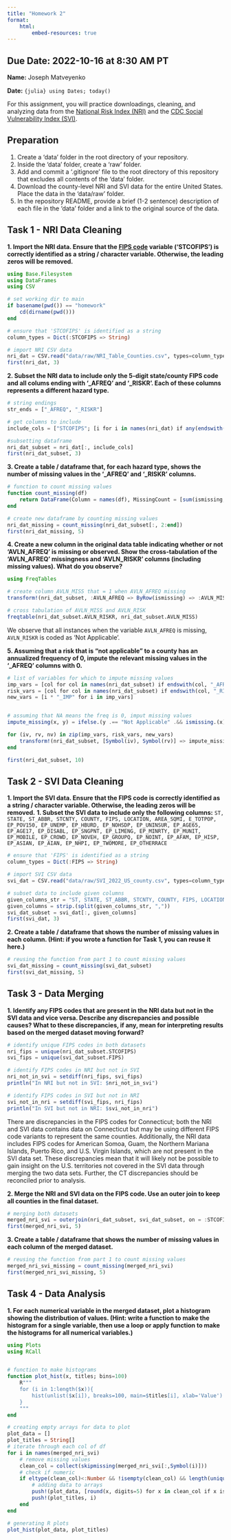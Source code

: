 ```yaml
---
title: "Homework 2"
format:
    html:
        embed-resources: true
---
```


__Due Date:__ 2022-10-16 at 8:30 AM PT
---


__Name:__ Joseph Matveyenko

__Date:__ `{julia} using Dates; today()`



For this assignment, you will practice downloadings, cleaning, and analyzing data from the [National Risk Index (NRI)](https://hazards.fema.gov/nri/) and the [CDC Social Vulnerability Index (SVI)](https://www.atsdr.cdc.gov/placeandhealth/svi/index.html).

## Preparation

1. Create a 'data' folder in the root directory of your repository.
1. Inside the 'data' folder, create a 'raw' folder.
1. Add and commit a '.gitignore' file to the root directory of this repository that excludes all contents of the 'data' folder.
1. Download the county-level NRI and SVI data for the entire United States. Place the data in the 'data/raw' folder.
1. In the repository README, provide a brief (1-2 sentence) description of each file in the 'data' folder and a link to the original source of the data.

## Task 1 - NRI Data Cleaning

__1. Import the NRI data. Ensure that the [FIPS code](https://en.wikipedia.org/wiki/Federal_Information_Processing_Standard_state_code) variable ('STCOFIPS') is correctly identified as a string / character variable. Otherwise, the leading zeros will be removed.__

```julia
using Base.Filesystem
using DataFrames
using CSV

# set working dir to main
if basename(pwd()) == "homework" 
    cd(dirname(pwd()))
end

# ensure that 'STCOFIPS' is identified as a string
column_types = Dict(:STCOFIPS => String)

# import NRI CSV data
nri_dat = CSV.read("data/raw/NRI_Table_Counties.csv", types=column_types, DataFrame)
first(nri_dat, 3)
```

__2. Subset the NRI data to include only the 5-digit state/county FIPS code and all colums ending with '\_AFREQ' and '\_RISKR'. Each of these columns represents a different hazard type.__

```julia
# string endings
str_ends = ["_AFREQ", "_RISKR"]

# get columns to include
include_cols = ["STCOFIPS"; [i for i in names(nri_dat) if any(endswith(i, str) for str in str_ends)]]

#subsetting dataframe
nri_dat_subset = nri_dat[:, include_cols]
first(nri_dat_subset, 3)
```
__3. Create a table / dataframe that, for each hazard type, shows the number of missing values in the '\_AFREQ' and '\_RISKR' columns.__
```julia
# function to count missing values
function count_missing(df)
    return DataFrame(Column = names(df), MissingCount = [sum(ismissing, df[:, col]) for col in names(df)])
end

# create new dataframe by counting missing values
nri_dat_missing = count_missing(nri_dat_subset[:, 2:end])
first(nri_dat_missing, 5)
```
__4. Create a new column in the original data table indicating whether or not 'AVLN_AFREQ' is missing or observed. Show the cross-tabulation of the 'AVLN_AFREQ' missingness and 'AVLN_RISKR' columns (including missing values). What do you observe?__
```julia
using FreqTables

# create column AVLN_MISS that = 1 when AVLN_AFREQ missing
transform!(nri_dat_subset, :AVLN_AFREQ => ByRow(ismissing) => :AVLN_MISS)

# cross tabulation of AVLN_MISS and AVLN_RISK
freqtable(nri_dat_subset.AVLN_RISKR, nri_dat_subset.AVLN_MISS)
```

We observe that all instances when the variable `AVLN_AFREQ` is missing, `AVLN_RISKR` is coded as 'Not Applicable'.

__5. Assuming that a risk that is "not applicable" to a county has an annualized frequency of 0, impute the relevant missing values in the '\_AFREQ' columns with 0.__
```julia
# list of variables for which to impute missing values
imp_vars = [col for col in names(nri_dat_subset) if endswith(col, "_AFREQ")]
risk_vars = [col for col in names(nri_dat_subset) if endswith(col, "_RISKR")]
new_vars = [i * "_IMP" for i in imp_vars]


# assuming that NA means the freq is 0, imput missing values
impute_missing(x, y) = ifelse.(y .== "Not Applicable" .&& ismissing.(x), 0, x) 

for (iv, rv, nv) in zip(imp_vars, risk_vars, new_vars)
    transform!(nri_dat_subset, [Symbol(iv), Symbol(rv)] => impute_missing => Symbol(nv))
end

first(nri_dat_subset, 10)
```


## Task 2 - SVI Data Cleaning

__1. Import the SVI data. Ensure that the FIPS code is correctly identified as a string / character variable. Otherwise, the leading zeros will be removed.__
__1. Subset the SVI data to include only the following columns:__
`ST, STATE, ST_ABBR, STCNTY, COUNTY, FIPS, LOCATION, AREA_SQMI, E_TOTPOP, EP_POV150, EP_UNEMP, EP_HBURD, EP_NOHSDP, EP_UNINSUR, EP_AGE65, EP_AGE17, EP_DISABL, EP_SNGPNT, EP_LIMENG, EP_MINRTY, EP_MUNIT, EP_MOBILE, EP_CROWD, EP_NOVEH, EP_GROUPQ, EP_NOINT, EP_AFAM, EP_HISP, EP_ASIAN, EP_AIAN, EP_NHPI, EP_TWOMORE, EP_OTHERRACE`
```julia
# ensure that 'FIPS' is identified as a string
column_types = Dict(:FIPS => String)

# import SVI CSV data
svi_dat = CSV.read("data/raw/SVI_2022_US_county.csv", types=column_types, DataFrame)

# subset data to include given columns
given_columns_str = "ST, STATE, ST_ABBR, STCNTY, COUNTY, FIPS, LOCATION, AREA_SQMI, E_TOTPOP, EP_POV150, EP_UNEMP, EP_HBURD, EP_NOHSDP, EP_UNINSUR, EP_AGE65, EP_AGE17, EP_DISABL, EP_SNGPNT, EP_LIMENG, EP_MINRTY, EP_MUNIT, EP_MOBILE, EP_CROWD, EP_NOVEH, EP_GROUPQ, EP_NOINT, EP_AFAM, EP_HISP, EP_ASIAN, EP_AIAN, EP_NHPI, EP_TWOMORE, EP_OTHERRACE"
given_columns = strip.(split(given_columns_str, ","))
svi_dat_subset = svi_dat[:, given_columns]
first(svi_dat, 3)
```
__2. Create a table / dataframe that shows the number of missing values in each column.
(Hint: if you wrote a function for Task 1, you can reuse it here.)__

```julia
# reusing the function from part 1 to count missing values
svi_dat_missing = count_missing(svi_dat_subset)
first(svi_dat_missing, 5)
```

## Task 3 - Data Merging
__1. Identify any FIPS codes that are present in the NRI data but not in the SVI data and vice versa. Describe any discrepancies and possible causes? What to these discrepancies, if any, mean for interpreting results based on the merged dataset moving forward?__
```julia
# identify unique FIPS codes in both datasets
nri_fips = unique(nri_dat_subset.STCOFIPS)
svi_fips = unique(svi_dat_subset.FIPS)

# identify FIPS codes in NRI but not in SVI
nri_not_in_svi = setdiff(nri_fips, svi_fips)
println("In NRI but not in SVI: $nri_not_in_svi")

# identify FIPS codes in SVI but not in NRI
svi_not_in_nri = setdiff(svi_fips, nri_fips)
println("In SVI but not in NRI: $svi_not_in_nri")
```
There are discrepancies in the FIPS codes for Connecticut; both the NRI and SVI data contains data on Connecticut but may be using different FIPS code variants to represent the same counties. Additionally, the NRI data includes FIPS codes for American Somoa, Guam, the Northern Mariana Islands, Puerto Rico, and U.S. Virgin Islands, which are not present in the SVI data set. These discrepancies mean that it will likely not be possible to gain insight on the U.S. territories not covered in the SVI data through merging the two data sets. Further, the CT discrepancies should be reconciled prior to analysis.

__2. Merge the NRI and SVI data on the FIPS code. Use an outer join to keep all counties in the final dataset.__
```julia
# merging both datasets
merged_nri_svi = outerjoin(nri_dat_subset, svi_dat_subset, on = :STCOFIPS => :FIPS)
first(merged_nri_svi, 5)
```
__3. Create a table / dataframe that shows the number of missing values in each column of the merged dataset.__

```julia
# reusing the function from part 1 to count missing values
merged_nri_svi_missing = count_missing(merged_nri_svi)
first(merged_nri_svi_missing, 5)
```

## Task 4 - Data Analysis

__1. For each numerical variable in the merged dataset, plot a histogram showing the distribution of values.
(Hint: write a function to make the histogram for a single variable, then use a loop or apply function to make the histograms for all numerical variables.)__

```julia
using Plots
using RCall


# function to make histograms
function plot_hist(x, titles; bins=100)
    R"""
    for (i in 1:length($x)){
        hist(unlist($x[i]), breaks=100, main=$titles[i], xlab='Value')
    }
    """
end

# creating empty arrays for data to plot
plot_data = []
plot_titles = String[]
# iterate through each col of df
for i in names(merged_nri_svi)
    # remove missing values
    clean_col = collect(skipmissing(merged_nri_svi[:,Symbol(i)]))
    # check if numeric
    if eltype(clean_col)<:Number && !isempty(clean_col) && length(unique(clean_col))>5
        # adding data to arrays
        push!(plot_data, [round(x, digits=5) for x in clean_col if x isa Number])
        push!(plot_titles, i)
    end
end

# generating R plots
plot_hist(plot_data, plot_titles)
```
